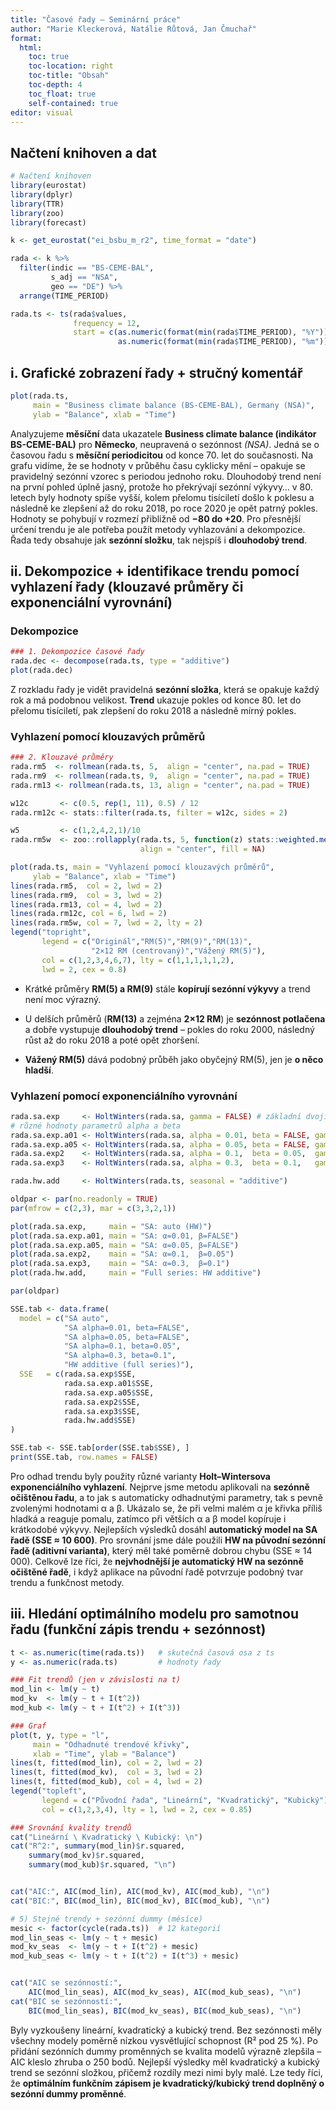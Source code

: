 ```yaml
---
title: "Časové řady – Seminární práce"
author: "Marie Kleckerová, Natálie Růtová, Jan Čmuchař"
format:
  html:
    toc: true
    toc-location: right
    toc-title: "Obsah"
    toc-depth: 4
    toc_float: true
    self-contained: true
editor: visual
---
```


## Načtení knihoven a dat

```r
# Načtení knihoven
library(eurostat)
library(dplyr)
library(TTR)       
library(zoo)
library(forecast)

k <- get_eurostat("ei_bsbu_m_r2", time_format = "date")

rada <- k %>%
  filter(indic == "BS-CEME-BAL",
         s_adj == "NSA",
         geo == "DE") %>%
  arrange(TIME_PERIOD)

rada.ts <- ts(rada$values,
              frequency = 12,
              start = c(as.numeric(format(min(rada$TIME_PERIOD), "%Y")),
                        as.numeric(format(min(rada$TIME_PERIOD), "%m"))))
```

## i. Grafické zobrazení řady + stručný komentář

```r
plot(rada.ts,
     main = "Business climate balance (BS-CEME-BAL), Germany (NSA)",
     ylab = "Balance", xlab = "Time")
```

Analyzujeme **měsíční** data ukazatele **Business climate balance (indikátor BS-CEME-BAL)** pro **Německo**, neupravená o sezónnost *(NSA)*. Jedná se o časovou řadu s **měsíční periodicitou** od konce 70. let do současnosti. Na grafu vidíme, že se hodnoty v průběhu času cyklicky mění – opakuje se pravidelný sezónní vzorec s periodou jednoho roku. Dlouhodobý trend není na první pohled úplně jasný, protože ho překrývají sezónní výkyvy... v 80. letech byly hodnoty spíše vyšší, kolem přelomu tisíciletí došlo k poklesu a následně ke zlepšení až do roku 2018, po roce 2020 je opět patrný pokles. Hodnoty se pohybují v rozmezí přibližně od **−80 do +20**. Pro přesnější určení trendu je ale potřeba použít metody vyhlazování a dekompozice. Řada tedy obsahuje jak **sezónní složku**, tak nejspíš i **dlouhodobý trend**.

## ii. Dekompozice + identifikace trendu pomocí vyhlazení řady (klouzavé průměry či exponenciální vyrovnání)

### Dekompozice

```r
### 1. Dekompozice časové řady
rada.dec <- decompose(rada.ts, type = "additive")
plot(rada.dec)
```

Z rozkladu řady je vidět pravidelná **sezónní složka**, která se opakuje každý rok a má podobnou velikost. **Trend** ukazuje pokles od konce 80. let do přelomu tisíciletí, pak zlepšení do roku 2018 a následně mírný pokles.

### Vyhlazení pomocí klouzavých průměrů

```r
### 2. Klouzavé průměry 
rada.rm5  <- rollmean(rada.ts, 5,  align = "center", na.pad = TRUE)
rada.rm9  <- rollmean(rada.ts, 9,  align = "center", na.pad = TRUE)
rada.rm13 <- rollmean(rada.ts, 13, align = "center", na.pad = TRUE)

w12c       <- c(0.5, rep(1, 11), 0.5) / 12
rada.rm12c <- stats::filter(rada.ts, filter = w12c, sides = 2)

w5         <- c(1,2,4,2,1)/10
rada.rm5w  <- zoo::rollapply(rada.ts, 5, function(z) stats::weighted.mean(z, w5),
                             align = "center", fill = NA)

plot(rada.ts, main = "Vyhlazení pomocí klouzavých průměrů",
     ylab = "Balance", xlab = "Time")
lines(rada.rm5,  col = 2, lwd = 2)
lines(rada.rm9,  col = 3, lwd = 2)
lines(rada.rm13, col = 4, lwd = 2)
lines(rada.rm12c, col = 6, lwd = 2)
lines(rada.rm5w, col = 7, lwd = 2, lty = 2)
legend("topright",
       legend = c("Originál","RM(5)","RM(9)","RM(13)",
                  "2×12 RM (centrovaný)","Vážený RM(5)"),
       col = c(1,2,3,4,6,7), lty = c(1,1,1,1,1,2),
       lwd = 2, cex = 0.8)
```

-   Krátké průměry **RM(5) a RM(9)** stále **kopírují sezónní výkyvy** a trend není moc výrazný.

-   U delších průměrů (**RM(13)** a zejména **2×12 RM**) je **sezónnost potlačena** a dobře vystupuje **dlouhodobý trend** – pokles do roku 2000, následný růst až do roku 2018 a poté opět zhoršení.

-   **Vážený RM(5)** dává podobný průběh jako obyčejný RM(5), jen je **o něco hladší**.

### Vyhlazení pomocí exponenciálního vyrovnání

```r
rada.sa.exp     <- HoltWinters(rada.sa, gamma = FALSE) # základní dvojité exponenciální vyrovnání (HW bez sezónní složky)
# různé hodnoty parametrů alpha a beta
rada.sa.exp.a01 <- HoltWinters(rada.sa, alpha = 0.01, beta = FALSE, gamma = FALSE)
rada.sa.exp.a05 <- HoltWinters(rada.sa, alpha = 0.05, beta = FALSE, gamma = FALSE)
rada.sa.exp2    <- HoltWinters(rada.sa, alpha = 0.1,  beta = 0.05,  gamma = FALSE)
rada.sa.exp3    <- HoltWinters(rada.sa, alpha = 0.3,  beta = 0.1,   gamma = FALSE)

rada.hw.add     <- HoltWinters(rada.ts, seasonal = "additive")

oldpar <- par(no.readonly = TRUE)
par(mfrow = c(2,3), mar = c(3,3,2,1))

plot(rada.sa.exp,     main = "SA: auto (HW)")
plot(rada.sa.exp.a01, main = "SA: α=0.01, β=FALSE")
plot(rada.sa.exp.a05, main = "SA: α=0.05, β=FALSE")
plot(rada.sa.exp2,    main = "SA: α=0.1,  β=0.05")
plot(rada.sa.exp3,    main = "SA: α=0.3,  β=0.1")
plot(rada.hw.add,     main = "Full series: HW additive")

par(oldpar)

SSE.tab <- data.frame(
  model = c("SA auto",
            "SA alpha=0.01, beta=FALSE",
            "SA alpha=0.05, beta=FALSE",
            "SA alpha=0.1, beta=0.05",
            "SA alpha=0.3, beta=0.1",
            "HW additive (full series)"),
  SSE   = c(rada.sa.exp$SSE,
            rada.sa.exp.a01$SSE,
            rada.sa.exp.a05$SSE,
            rada.sa.exp2$SSE,
            rada.sa.exp3$SSE,
            rada.hw.add$SSE)
)

SSE.tab <- SSE.tab[order(SSE.tab$SSE), ]
print(SSE.tab, row.names = FALSE)

```

Pro odhad trendu byly použity různé varianty **Holt–Wintersova exponenciálního vyhlazení**. Nejprve jsme metodu aplikovali na **sezónně očištěnou řadu**, a to jak s automaticky odhadnutými parametry, tak s pevně zvolenými hodnotami α a β. Ukázalo se, že při velmi malém α je křivka příliš hladká a reaguje pomalu, zatímco při větších α a β model kopíruje i krátkodobé výkyvy. Nejlepších výsledků dosáhl **automatický model na SA řadě (SSE ≈ 10 600)**. Pro srovnání jsme dále použili **HW na původní sezónní řadě (aditivní varianta)**, který měl také poměrně dobrou chybu (SSE ≈ 14 000). Celkově lze říci, že **nejvhodnější je automatický HW na sezónně očištěné řadě**, i když aplikace na původní řadě potvrzuje podobný tvar trendu a funkčnost metody.

## iii. Hledání optimálního modelu pro samotnou řadu (funkční zápis trendu + sezónnost)

```r
t <- as.numeric(time(rada.ts))   # skutečná časová osa z ts
y <- as.numeric(rada.ts)         # hodnoty řady

### Fit trendů (jen v závislosti na t)
mod_lin <- lm(y ~ t)
mod_kv  <- lm(y ~ t + I(t^2))
mod_kub <- lm(y ~ t + I(t^2) + I(t^3))

### Graf 
plot(t, y, type = "l",
     main = "Odhadnuté trendové křivky",
     xlab = "Time", ylab = "Balance")
lines(t, fitted(mod_lin), col = 2, lwd = 2)
lines(t, fitted(mod_kv),  col = 3, lwd = 2)
lines(t, fitted(mod_kub), col = 4, lwd = 2)
legend("topleft",
       legend = c("Původní řada", "Lineární", "Kvadratický", "Kubický"),
       col = c(1,2,3,4), lty = 1, lwd = 2, cex = 0.85)

### Srovnání kvality trendů
cat("Lineární \ Kvadratický \ Kubický: \n")
cat("R^2:", summary(mod_lin)$r.squared,
    summary(mod_kv)$r.squared,
    summary(mod_kub)$r.squared, "\n")


cat("AIC:", AIC(mod_lin), AIC(mod_kv), AIC(mod_kub), "\n")
cat("BIC:", BIC(mod_lin), BIC(mod_kv), BIC(mod_kub), "\n")

# 5) Stejné trendy + sezónní dummy (měsíce)
mesic <- factor(cycle(rada.ts))  # 12 kategorií
mod_lin_seas <- lm(y ~ t + mesic)
mod_kv_seas  <- lm(y ~ t + I(t^2) + mesic)
mod_kub_seas <- lm(y ~ t + I(t^2) + I(t^3) + mesic)


cat("AIC se sezónností:",
    AIC(mod_lin_seas), AIC(mod_kv_seas), AIC(mod_kub_seas), "\n")
cat("BIC se sezónností:",
    BIC(mod_lin_seas), BIC(mod_kv_seas), BIC(mod_kub_seas), "\n")


```

Byly vyzkoušeny lineární, kvadratický a kubický trend. Bez sezónnosti měly všechny modely poměrně nízkou vysvětlující schopnost (R² pod 25 %). Po přidání sezónních dummy proměnných se kvalita modelů výrazně zlepšila – AIC kleslo zhruba o 250 bodů. Nejlepší výsledky měl kvadratický a kubický trend se sezónní složkou, přičemž rozdíly mezi nimi byly malé. Lze tedy říci, že **optimálním funkčním zápisem je kvadratický/kubický trend doplněný o sezónní dummy proměnné**.
